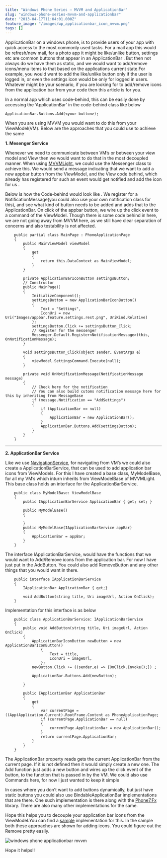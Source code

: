 ```yaml
---
title: "Windows Phone Series – MVVM and ApplicationBar"
slug: "windows-phone-series-mvvm-and-applicationbar"
date: "2013-04-17T11:04:01.000Z"
feature_image: "/images/wp_applicationbar_icon_mvvm.png"
tags: []
---
```


ApplicationBar on a windows phone, is to provide users of your app with quick access to the most commonly used tasks. For a mail app this would be refresh/new mail, for a photo app it might be like/unlike button, settings etc are common buttons that appear in an ApplicationBar . But then not always do we have them as static, and we would want to add/remove icons/menu items to that based on the applications current state.For example, you would want to add the like/unlike button only if the user is logged in, or even the settings icon would be only for logged in users. Whatever might be your scenario, if you are looking for to add/remove icons from the application bar from your code then this article is for you.

In a normal app which uses code-behind, this can be easily done by accessing the ‘ApplicationBar’ in the code-behind class like below

    ApplicationBar.Buttons.Add(<your button>);
    

When you are using MVVM you would want to do this from your ViewModel(VM). Below are the approaches that you could use to achieve the same

**1\. Mesenger Service**

Whenever we need to communicate between VM’s or between your view model and View then we would want to do that in the most decoupled manner. When using [MVVMLight](http://www.galasoft.ch/mvvm/), we could use the Messenger class to achieve this. We would send a message indicating that we want to add a new appbar button from the ViewModel, and the View code behind, which already has registered for such an event would get notified and add the icon for us .

Below is how the Code-behind would look like . We register for a NotificationMessage(you could also use your own notification class for this), and see what kind of button needs to be added and adds that to the ApplicationBar. On click of the appbar button, we wire up the click event to a command of the ViewModel. Though there is some code behind in here, we are not going away from MVVM here, as we still have clear separation of concerns and also testability is not affected.

        public partial class MainPage : PhoneApplicationPage
        {
            public MainViewModel viewModel
            {
                get
                {
                    return this.DataContext as MainViewModel;
                }
            }
    
            private ApplicationBarIconButton settingsButton;
            // Constructor
            public MainPage()
            {
                InitializeComponent();
                settingsButton = new ApplicationBarIconButton()
                {
                    Text = "Settings",
                    IconUri = new Uri("Images/appbar.feature.settings.rest.png", UriKind.Relative)
                };
                settingsButton.Click += settingsButton_Click;
                // Register for the messenger
                Messenger.Default.Register<NotificationMessage>(this, OnNotificationMessage);
            }
    
            void settingsButton_Click(object sender, EventArgs e)
            {
                viewModel.SettingsCommand.Execute(null);
            }
    
            private void OnNotificationMessage(NotificationMessage message)
            {
                // Check here for the notification
                // You can also build cutoms notification message here for this by inheriting from MessageBase
                if (message.Notification == "AddSettings")
                {
                    if (ApplicationBar == null)
                    {
                        ApplicationBar = new ApplicationBar();
                    }
                    ApplicationBar.Buttons.Add(settingsButton);
                }
            }
        }
    
    

* * *

**2\. ApplicationBar Service**

Like we use [NavigationService](http://www.geekchamp.com/articles/mvvm-in-real-life-windows-phone-applications-part2), for navigating from VM’s we could also create a ApplicationBarService, that can be used to add application bar icons from ViewModels. For this I have created a base class, MyModelBase, for all my VM’s which inturn inherits from ViewModelBase of MVVMLight. This base class holds an interface for the ApplicationBarService.

        public class MyModelBase: ViewModelBase
        {
            public IApplicationBarService ApplicationBar { get; set; }
    
            public MyModelBase()
            {
    
            }
            public MyModelBase(IApplicationBarService appBar)
            {
                ApplicationBar = appBar;
            }
        }
    
    

The interface IApplicationBarService, would have the functions that we would want to Add/Remove icons from the application bar. For now I have just put in the AddButton. You could also add RemoveButton and any other things that you would want in there.

        public interface IApplicationBarService
        {
            IApplicationBar ApplicationBar { get;}
    
            void AddButton(string title, Uri imageUrl, Action OnClick);
        }
    

Implementation for this interface is as below

        public class ApplicationBarService: IApplicationBarService
        {
            public void AddButton(string title, Uri imageUrl, Action OnClick)
            {
                ApplicationBarIconButton newButton = new ApplicationBarIconButton()
                    {
                        Text = title,
                        IconUri = imageUrl,
                    };
                newButton.Click += ((sender,e) => {OnClick.Invoke();}) ;
    
                ApplicationBar.Buttons.Add(newButton);
    
            }
    
            public IApplicationBar ApplicationBar
            {
                get
                {
                    var currentPage = ((App)Application.Current).RootFrame.Content as PhoneApplicationPage;
                    if (currentPage.ApplicationBar == null)
                    {
                        currentPage.ApplicationBar = new ApplicationBar();
                    }
                    return currentPage.ApplicationBar;
                }
            }
        }
    

The ApplicationBar property reads gets the current ApplicationBar from the current page. If it is not defined then it would simply create a new one. The Add function just adds a new button and wires up the click event of the button, to the function that is passed in by the VM. We could also use Commands here, for now I just wanted to keep it simple

In cases where you don’t want to add buttons dynamically, but just have static buttons you could also use BindableApplicationBar implementations that are there. One such implementation is there along with the [Phone7.Fx](http://phone7.codeplex.com/) library. There are also many other implementations for the same.

Hope this helps you to decouple your application bar icons from the ViewModel.You can find a [sample](https://github.com/rahulpnath/Blog/tree/master/PhoneAppBarMvvm) implementation for this. In the sample both these approaches are shown for adding icons. You could figure out the Remove pretty easily.

![windows phone applicationbar mvvm](/images/wp_applicationbar_icon_mvvm.png)

Hope it helps!!